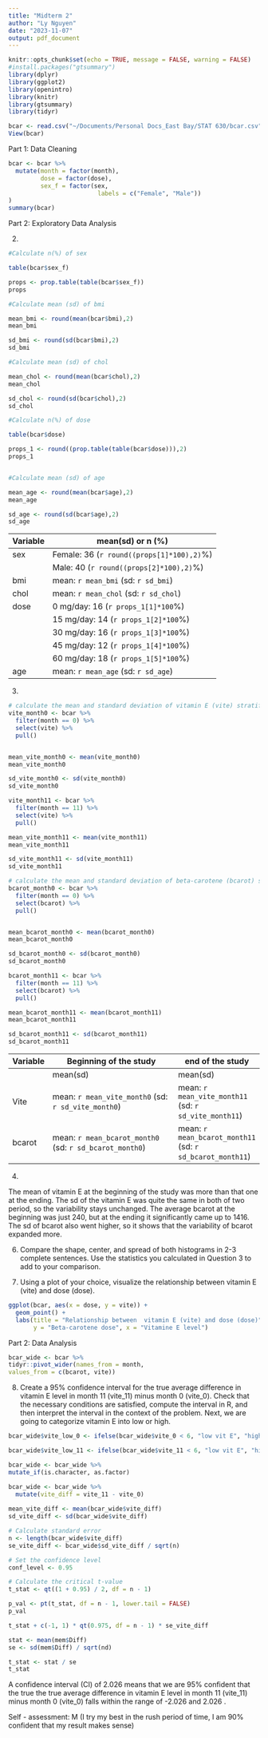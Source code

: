 ```yaml
---
title: "Midterm 2"
author: "Ly Nguyen"
date: "2023-11-07"
output: pdf_document
---
```


```r
knitr::opts_chunk$set(echo = TRUE, message = FALSE, warning = FALSE)
#install.packages("gtsummary")
library(dplyr)
library(ggplot2)
library(openintro)
library(knitr)
library(gtsummary)
library(tidyr)
```


```r
bcar <- read.csv("~/Documents/Personal Docs_East Bay/STAT 630/bcar.csv")
View(bcar)
```

Part 1: Data Cleaning

```r
bcar <- bcar %>%
  mutate(month = factor(month),
         dose = factor(dose),
         sex_f = factor(sex,
                         labels = c("Female", "Male"))
)
summary(bcar)

```

Part 2: Exploratory Data Analysis

2. 

```r

#Calculate n(%) of sex

table(bcar$sex_f)

props <- prop.table(table(bcar$sex_f))
props

#Calculate mean (sd) of bmi

mean_bmi <- round(mean(bcar$bmi),2)
mean_bmi

sd_bmi <- round(sd(bcar$bmi),2)
sd_bmi

#Calculate mean (sd) of chol

mean_chol <- round(mean(bcar$chol),2)
mean_chol

sd_chol <- round(sd(bcar$chol),2)
sd_chol

#Calculate n(%) of dose

table(bcar$dose)

props_1 <- round((prop.table(table(bcar$dose))),2)
props_1


#Calculate mean (sd) of age

mean_age <- round(mean(bcar$age),2)
mean_age

sd_age <- round(sd(bcar$age),2)
sd_age

```

| Variable     | mean(sd) or n (%)                              |
|--------------|------------------------------------------------|
|sex           |Female:     36 (`r round((props[1]*100),2)`%)  |
|              |Male:     40 (`r round((props[2]*100),2)`%)    |
|bmi           |mean: `r mean_bmi` (sd: `r sd_bmi`)     |
|chol           |mean: `r mean_chol` (sd: `r sd_chol`)     |
|dose          |0 mg/day:     16 (`r props_1[1]*100`%)  |
|              |15 mg/day:     14 (`r props_1[2]*100`%)  |
|              |30 mg/day:     16 (`r props_1[3]*100`%)  |
|              |45 mg/day:     12 (`r props_1[4]*100`%)  |
|              |60 mg/day:     18 (`r props_1[5]*100`%)  |
|age           |mean: `r mean_age` (sd: `r sd_age`)     |


3. 

```r
# calculate the mean and standard deviation of vitamin E (vite) stratified by month
vite_month0 <- bcar %>%
  filter(month == 0) %>%
  select(vite) %>%
  pull()


mean_vite_month0 <- mean(vite_month0)
mean_vite_month0

sd_vite_month0 <- sd(vite_month0)
sd_vite_month0

vite_month11 <- bcar %>%
  filter(month == 11) %>%
  select(vite) %>%
  pull()

mean_vite_month11 <- mean(vite_month11)
mean_vite_month11

sd_vite_month11 <- sd(vite_month11)
sd_vite_month11

# calculate the mean and standard deviation of beta-carotene (bcarot) stratified by month
bcarot_month0 <- bcar %>%
  filter(month == 0) %>%
  select(bcarot) %>%
  pull()


mean_bcarot_month0 <- mean(bcarot_month0)
mean_bcarot_month0

sd_bcarot_month0 <- sd(bcarot_month0)
sd_bcarot_month0

bcarot_month11 <- bcar %>%
  filter(month == 11) %>%
  select(bcarot) %>%
  pull()

mean_bcarot_month11 <- mean(bcarot_month11)
mean_bcarot_month11

sd_bcarot_month11 <- sd(bcarot_month11)
sd_bcarot_month11
```
| Variable     | Beginning of the study                                 | end of the study         |
|--------------|------------------------------------------------|-------------------------|
|              | mean(sd)                              |  mean(sd)      |
|Vite        |mean: `r mean_vite_month0` (sd: `r sd_vite_month0`)     |mean: `r mean_vite_month11` (sd: `r sd_vite_month11`)  |
|bcarot        |mean: `r mean_bcarot_month0` (sd: `r sd_bcarot_month0`)     |mean: `r mean_bcarot_month11` (sd: `r sd_bcarot_month11`)  |

4. 
 
The mean of vitamin E at the beginning of the study was more than that one at the ending. The sd of the vitamin E was quite the same in both of two period, so the variability stays unchanged. The average bcarot at the beginning was just 240, but at the ending it significantly came up to 1416. The sd of bcarot also went higher, so it shows that the variability of bcarot expanded more. 

6. Compare the shape, center, and spread of both histograms in 2-3 complete sentences. Use the statistics
you calculated in Question 3 to add to your comparison.

7. Using a plot of your choice, visualize the relationship between vitamin E (vite) and dose (dose).

```r
ggplot(bcar, aes(x = dose, y = vite)) +
  geom_point() +
  labs(title = "Relationship between  vitamin E (vite) and dose (dose)",
       y = "Beta-carotene dose", x = "Vitamine E level")
```
Part 2: Data Analysis

```r
bcar_wide <- bcar %>%
tidyr::pivot_wider(names_from = month,
values_from = c(bcarot, vite))
```


8. Create a 95% confidence interval for the true average difference in vitamin E level in month 11 (vite_11) minus month 0 (vite_0). Check that the necessary conditions are satisfied, compute the interval in R, and then interpret the interval in the context of the problem.
Next, we are going to categorize vitamin E into low or high.
```r
bcar_wide$vite_low_0 <- ifelse(bcar_wide$vite_0 < 6, "low vit E", "high Vit E")

bcar_wide$vite_low_11 <- ifelse(bcar_wide$vite_11 < 6, "low vit E", "high Vit E")

bcar_wide <- bcar_wide %>%
mutate_if(is.character, as.factor)

bcar_wide <- bcar_wide %>%
  mutate(vite_diff = vite_11 - vite_0)
 
mean_vite_diff <- mean(bcar_wide$vite_diff)
sd_vite_diff <- sd(bcar_wide$vite_diff)

# Calculate standard error
n <- length(bcar_wide$vite_diff)
se_vite_diff <- bcar_wide$sd_vite_diff / sqrt(n)

# Set the confidence level
conf_level <- 0.95

# Calculate the critical t-value
t_stat <- qt((1 + 0.95) / 2, df = n - 1)

p_val <- pt(t_stat, df = n - 1, lower.tail = FALSE)
p_val

t_stat + c(-1, 1) * qt(0.975, df = n - 1) * se_vite_diff 

stat <- mean(mem$Diff)
se <- sd(mem$Diff) / sqrt(nd)

t_stat <- stat / se
t_stat

```

A confidence interval (CI) of 2.026 means that we are 95% confident that the true the true average difference in vitamin E level in month 11 (vite_11) minus month 0 (vite_0) falls within the range of -2.026 and 2.026 .

Self - assessment: M (I try my best in the rush period of time, I am 90% confident that my result makes sense)
